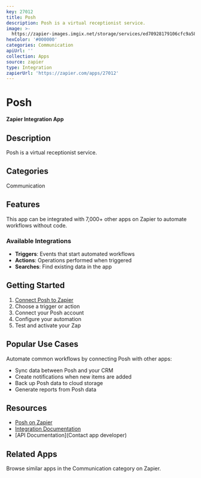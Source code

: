```yaml
---
key: 27012
title: Posh
description: Posh is a virtual receptionist service.
image: >-
  https://zapier-images.imgix.net/storage/services/ed70928179106cfc9a58ab297fd82c0a.png?auto=format%2Ccompress&ixlib=python-3.0.0&q=50
hexColor: '#000000'
categories: Communication
apiUrl: ''
collection: Apps
source: zapier
type: Integration
zapierUrl: 'https://zapier.com/apps/27012'
---
```

# Posh

**Zapier Integration App**

## Description

Posh is a virtual receptionist service.

## Categories

Communication

## Features

This app can be integrated with 7,000+ other apps on Zapier to automate workflows without code.

### Available Integrations

- **Triggers**: Events that start automated workflows
- **Actions**: Operations performed when triggered
- **Searches**: Find existing data in the app

## Getting Started

1. [Connect Posh to Zapier](https://zapier.com/apps/27012)
2. Choose a trigger or action
3. Connect your Posh account
4. Configure your automation
5. Test and activate your Zap

## Popular Use Cases

Automate common workflows by connecting Posh with other apps:

- Sync data between Posh and your CRM
- Create notifications when new items are added
- Back up Posh data to cloud storage
- Generate reports from Posh data

## Resources

- [Posh on Zapier](https://zapier.com/apps/27012)
- [Integration Documentation](https://zapier.com/apps/27012/integrations)
- [API Documentation](Contact app developer)

## Related Apps

Browse similar apps in the Communication category on Zapier.
